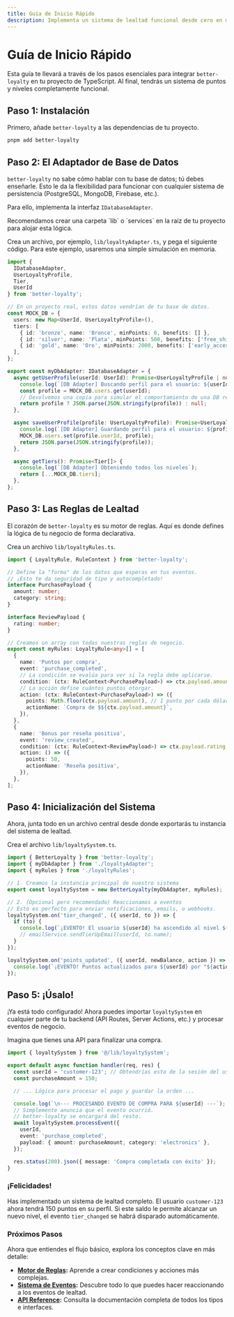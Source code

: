```yaml
---
title: Guía de Inicio Rápido
description: Implementa un sistema de lealtad funcional desde cero en menos de 5 minutos.
---
```



# Guía de Inicio Rápido

Esta guía te llevará a través de los pasos esenciales para integrar `better-loyalty` en tu proyecto de TypeScript. Al final, tendrás un sistema de puntos y niveles completamente funcional.

## Paso 1: Instalación

Primero, añade `better-loyalty` a las dependencias de tu proyecto.

```bash title="Terminal"
pnpm add better-loyalty
```

## Paso 2: El Adaptador de Base de Datos

`better-loyalty` no sabe cómo hablar con tu base de datos; tú debes enseñarle. Esto le da la flexibilidad para funcionar con cualquier sistema de persistencia (PostgreSQL, MongoDB, Firebase, etc.).

Para ello, implementa la interfaz `IDatabaseAdapter`.

<Callout title="¿Dónde poner este código?">
  Recomendamos crear una carpeta `lib` o `services` en la raíz de tu proyecto para alojar esta lógica.
</Callout>

Crea un archivo, por ejemplo, `lib/loyaltyAdapter.ts`, y pega el siguiente código. Para este ejemplo, usaremos una simple simulación en memoria.

```typescript title="lib/loyaltyAdapter.ts"
import { 
  IDatabaseAdapter, 
  UserLoyaltyProfile, 
  Tier, 
  UserId 
} from 'better-loyalty';

// En un proyecto real, estos datos vendrían de tu base de datos.
const MOCK_DB = {
  users: new Map<UserId, UserLoyaltyProfile>(),
  tiers: [
    { id: 'bronze', name: 'Bronce', minPoints: 0, benefits: [] },
    { id: 'silver', name: 'Plata', minPoints: 500, benefits: ['free_shipping'] },
    { id: 'gold', name: 'Oro', minPoints: 2000, benefits: ['early_access'] },
  ],
};

export const myDbAdapter: IDatabaseAdapter = {
  async getUserProfile(userId: UserId): Promise<UserLoyaltyProfile | null> {
    console.log(`[DB Adapter] Buscando perfil para el usuario: ${userId}`);
    const profile = MOCK_DB.users.get(userId);
    // Devolvemos una copia para simular el comportamiento de una DB real
    return profile ? JSON.parse(JSON.stringify(profile)) : null;
  },

  async saveUserProfile(profile: UserLoyaltyProfile): Promise<UserLoyaltyProfile> {
    console.log(`[DB Adapter] Guardando perfil para el usuario: ${profile.userId}`);
    MOCK_DB.users.set(profile.userId, profile);
    return JSON.parse(JSON.stringify(profile));
  },

  async getTiers(): Promise<Tier[]> {
    console.log(`[DB Adapter] Obteniendo todos los niveles`);
    return [...MOCK_DB.tiers];
  },
};
```

## Paso 3: Las Reglas de Lealtad

El corazón de `better-loyalty` es su motor de reglas. Aquí es donde defines la lógica de tu negocio de forma declarativa.

Crea un archivo `lib/loyaltyRules.ts`.

```typescript title="lib/loyaltyRules.ts"
import { LoyaltyRule, RuleContext } from 'better-loyalty';

// Define la "forma" de los datos que esperas en tus eventos.
// ¡Esto te da seguridad de tipo y autocompletado!
interface PurchasePayload {
  amount: number;
  category: string;
}

interface ReviewPayload {
  rating: number;
}

// Creamos un array con todas nuestras reglas de negocio.
export const myRules: LoyaltyRule<any>[] = [
  {
    name: 'Puntos por compra',
    event: 'purchase_completed',
    // La condición se evalúa para ver si la regla debe aplicarse.
    condition: (ctx: RuleContext<PurchasePayload>) => ctx.payload.amount > 0,
    // La acción define cuántos puntos otorgar.
    action: (ctx: RuleContext<PurchasePayload>) => ({
      points: Math.floor(ctx.payload.amount), // 1 punto por cada dólar gastado
      actionName: `Compra de $${ctx.payload.amount}`,
    }),
  },
  {
    name: 'Bonus por reseña positiva',
    event: 'review_created',
    condition: (ctx: RuleContext<ReviewPayload>) => ctx.payload.rating >= 4,
    action: () => ({
      points: 50,
      actionName: 'Reseña positiva',
    }),
  },
];
```

## Paso 4: Inicialización del Sistema

Ahora, junta todo en un archivo central desde donde exportarás tu instancia del sistema de lealtad.

Crea el archivo `lib/loyaltySystem.ts`.

```typescript title="lib/loyaltySystem.ts"
import { BetterLoyalty } from 'better-loyalty';
import { myDbAdapter } from './loyaltyAdapter';
import { myRules } from './loyaltyRules';

// 1. Creamos la instancia principal de nuestro sistema
export const loyaltySystem = new BetterLoyalty(myDbAdapter, myRules);

// 2. (Opcional pero recomendado) Reaccionamos a eventos
// Esto es perfecto para enviar notificaciones, emails, o webhooks.
loyaltySystem.on('tier_changed', ({ userId, to }) => {
  if (to) {
    console.log(`¡EVENTO! El usuario ${userId} ha ascendido al nivel ${to.name}. ¡Enviando email de felicitación!`);
    // emailService.sendTierUpEmail(userId, to.name);
  }
});

loyaltySystem.on('points_updated', ({ userId, newBalance, action }) => {
  console.log(`¡EVENTO! Puntos actualizados para ${userId} por "${action}". Nuevo saldo: ${newBalance}`);
});

```

## Paso 5: ¡Úsalo!

¡Ya está todo configurado! Ahora puedes importar `loyaltySystem` en cualquier parte de tu backend (API Routes, Server Actions, etc.) y procesar eventos de negocio.

Imagina que tienes una API para finalizar una compra.

```typescript title="pages/api/complete-purchase.ts"
import { loyaltySystem } from '@/lib/loyaltySystem';

export default async function handler(req, res) {
  const userId = 'customer-123'; // Obtendrías esto de la sesión del usuario
  const purchaseAmount = 150;

  // ... Lógica para procesar el pago y guardar la orden ...

  console.log(`\n--- PROCESANDO EVENTO DE COMPRA PARA ${userId} ---`);
  // Simplemente anuncia que el evento ocurrió.
  // better-loyalty se encargará del resto.
  await loyaltySystem.processEvent({
    userId,
    event: 'purchase_completed',
    payload: { amount: purchaseAmount, category: 'electronics' },
  });

  res.status(200).json({ message: 'Compra completada con éxito' });
}
```

### ¡Felicidades!

Has implementado un sistema de lealtad completo. El usuario `customer-123` ahora tendrá 150 puntos en su perfil. Si este saldo le permite alcanzar un nuevo nivel, el evento `tier_changed` se habrá disparado automáticamente.

### Próximos Pasos

Ahora que entiendes el flujo básico, explora los conceptos clave en más detalle:
- **[Motor de Reglas](/docs/core-concepts/rule-engine):** Aprende a crear condiciones y acciones más complejas.
- **[Sistema de Eventos](/docs/core-concepts/event-system):** Descubre todo lo que puedes hacer reaccionando a los eventos de lealtad.
- **[API Reference](/docs/api-reference):** Consulta la documentación completa de todos los tipos e interfaces.

